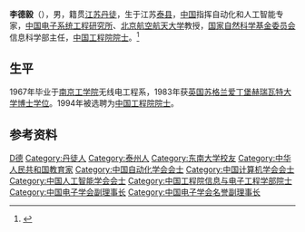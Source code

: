 {{Infobox_Person
| name = 李德毅
| image= 
| box_width= 
| occupation= [[北京邮电大学|北京邮电大学]]计算机学院院长
| period = 
| birth_name=
| other_names =
| Sex =男
| birth_date= 1944年1月31日
| birth_place= {{ROC}}[[江蘇省_(中華民國)|江蘇省]][[泰县_(江苏省)|泰县]]（在今[[泰州市|泰州市]]）
| death_date= 
| death_place= 
| nationality ={{PRC}}
| residence =
| party =
| religion =
| spouse = 
| relatives = 先祖：[[李承霖|李承霖]]<br>兄：[[李德仁_(科學家)|李德仁]]
| education= 
| past = 
{{Infobox_People_CAE
|学部=信息与电子工程学部
|专业=
|当选年=1999年
}}
| 母校 = [[南京工学院|南京工学院]]（今[[东南大学|东南大学]]）
| awards =
| 国籍   = {{PRC}}
| 籍贯   = [[江苏省|江苏省]][[丹徒县|丹徒县]]
}}

'''李德毅'''（{{bd|1944年|1月31日|catIdx=L李}}），男，籍贯[[江苏|江苏]][[丹徒|丹徒]]，生于江苏[[泰县_(江苏省)|泰县]]，[[中华人民共和国|中国]]指挥自动化和人工智能专家，[[中国电子系统工程研究所|中国电子系统工程研究所]]、[[北京航空航天大学|北京航空航天大学]]教授，[[国家自然科学基金委员会|国家自然科学基金委员会]]信息科学部主任，[[中国工程院院士|中国工程院院士]]。<ref>{{Cite web|title=李德毅|url=https://www.bupt.edu.cn/info/1070/13996.htm|accessdate=2020-12-27|work=北京邮电大学|archive-date=2020-10-31|archive-url=https://web.archive.org/web/20201031053314/http://www.bupt.edu.cn/info/1070/13996.htm|dead-url=no}}</ref>

== 生平 ==
1967年毕业于[[南京工学院|南京工学院]]无线电工程系，1983年获[[英国|英国]][[苏格兰|苏格兰]][[爱丁堡|爱丁堡]][[赫瑞瓦特大学|赫瑞瓦特大学]][[博士学位|博士学位]]。1994年被选聘为[[中国工程院院士|中国工程院院士]]。

== 参考资料 ==
{{reflist}}

{{中国自动化学会会士}}
{{中国计算机学会会士}}
{{中国人工智能学会会士}}
{{中国工程院信息与电子工程学部院士}}
{{Navboxes
| title  = 李德毅在[[中国电子学会|中国电子学会]]的职务
| list1  =
{{中国电子学会第七届理事会}}
{{中国电子学会第八届理事会}}
{{中国电子学会第九届理事会}}
}}

{{Authority control}}
{{DEFAULTSORT:Li李}}
[[Category:李姓|D德]]
[[Category:丹徒人|Category:丹徒人]]
[[Category:泰州人|Category:泰州人]]
[[Category:东南大学校友|Category:东南大学校友]]
[[Category:中华人民共和国教育家|Category:中华人民共和国教育家]]
[[Category:中国自动化学会会士|Category:中国自动化学会会士]]
[[Category:中国计算机学会会士|Category:中国计算机学会会士]]
[[Category:中国人工智能学会会士|Category:中国人工智能学会会士]]
[[Category:中国工程院信息与电子工程学部院士|Category:中国工程院信息与电子工程学部院士]]
[[Category:中国电子学会副理事长|Category:中国电子学会副理事长]]
[[Category:中国电子学会名誉副理事长|Category:中国电子学会名誉副理事长]]